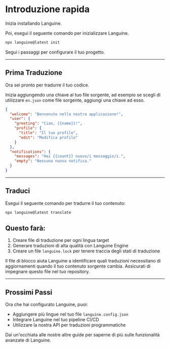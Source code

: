 # Introduzione rapida

Inizia installando Languine.

Poi, esegui il seguente comando per inizializzare Languine.

```bash title="Terminale"
npx languine@latest init
```

Segui i passaggi per configurare il tuo progetto.

---

## Prima Traduzione

Ora sei pronto per tradurre il tuo codice.

Inizia aggiungendo una chiave al tuo file sorgente, ad esempio se scegli di utilizzare `en.json` come file sorgente, aggiungi una chiave ad esso.

```json title="src/locales/en.json"
{
  "welcome": "Benvenuto nella nostra applicazione!",
  "user": {
    "greeting": "Ciao, {{name}}!",
    "profile": {
      "title": "Il tuo profilo",
      "edit": "Modifica profilo"
    }
  },
  "notifications": {
    "messages": "Hai {{count}} nuovo/i messaggio/i.",
    "empty": "Nessuna nuova notifica."
  }
}

```

---

## Traduci

Esegui il seguente comando per tradurre il tuo contenuto:

```bash title="Terminale"
npx languine@latest translate
```

## Questo farà:
1. Creare file di traduzione per ogni lingua target
2. Generare traduzioni di alta qualità con Languine Engine
3. Creare un file `languine.lock` per tenere traccia degli stati di traduzione

Il file di blocco aiuta Languine a identificare quali traduzioni necessitano di aggiornamenti quando il tuo contenuto sorgente cambia. Assicurati di impegnare questo file nel tuo repository.

---

## Prossimi Passi

Ora che hai configurato Languine, puoi:
- Aggiungere più lingue nel tuo file `languine.config.json`
- Integrare Languine nel tuo pipeline CI/CD
- Utilizzare la nostra API per traduzioni programmatiche

Dai un'occhiata alle nostre altre guide per saperne di più sulle funzionalità avanzate di Languine.